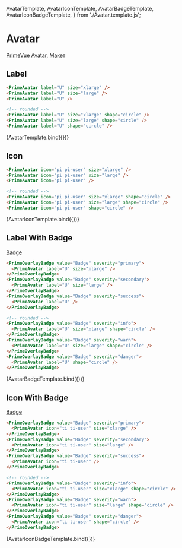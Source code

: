   AvatarTemplate,
  AvatarIconTemplate,
  AvatarBadgeTemplate,
  AvatarIconBadgeTemplate,
} from './Avatar.template.js';

<Meta title="Prime/Misc/Avatar" />

# Avatar

[PrimeVue Avatar](https://primevue.org/avatar), [Макет](<https://www.figma.com/design/4TYeki0MDLhfPGJstbIicf/UI-kit-PrimeFace--DS-?node-id=484-4972&m=dev>)

## Label
```html dark
<PrimeAvatar label="U" size="xlarge" />
<PrimeAvatar label="U" size="large" />
<PrimeAvatar label="U" />

<!-- rounded -->
<PrimeAvatar label="U" size="xlarge" shape="circle" />
<PrimeAvatar label="U" size="large" shape="circle" />
<PrimeAvatar label="U" shape="circle" />
```

<Story name="Label">
  {AvatarTemplate.bind({})}
</Story>

## Icon
```html dark
<PrimeAvatar icon="pi pi-user" size="xlarge" />
<PrimeAvatar icon="pi pi-user" size="large" />
<PrimeAvatar icon="pi pi-user" />

<!-- rounded -->
<PrimeAvatar icon="pi pi-user" size="xlarge" shape="circle" />
<PrimeAvatar icon="pi pi-user" size="large" shape="circle" />
<PrimeAvatar icon="pi pi-user" shape="circle" />
```

<Story name="Icon">
  {AvatarIconTemplate.bind({})}
</Story>

## Label With Badge

[Badge](/docs/prime-misc-badge--default-story)

```html dark
<PrimeOverlayBadge value="Badge" severity="primary">
  <PrimeAvatar label="U" size="xlarge" />
</PrimeOverlayBadge>
<PrimeOverlayBadge value="Badge" severity="secondary">
  <PrimeAvatar label="U" size="large" />
</PrimeOverlayBadge>
<PrimeOverlayBadge value="Badge" severity="success">
  <PrimeAvatar label="U" />
</PrimeOverlayBadge>

<!-- rounded -->
<PrimeOverlayBadge value="Badge" severity="info">
  <PrimeAvatar label="U" size="xlarge" shape="circle" />
</PrimeOverlayBadge>
<PrimeOverlayBadge value="Badge" severity="warn">
  <PrimeAvatar label="U" size="large" shape="circle" />
</PrimeOverlayBadge>
<PrimeOverlayBadge value="Badge" severity="danger">
  <PrimeAvatar label="U" shape="circle" />
</PrimeOverlayBadge>
```

<Story name="Label With Badge">
  {AvatarBadgeTemplate.bind({})}
</Story>

## Icon With Badge

[Badge](/docs/prime-misc-badge--default-story)

```html dark
<PrimeOverlayBadge value="Badge" severity="primary">
  <PrimeAvatar icon="ti ti-user" size="xlarge" />
</PrimeOverlayBadge>
<PrimeOverlayBadge value="Badge" severity="secondary">
  <PrimeAvatar icon="ti ti-user" size="large" />
</PrimeOverlayBadge>
<PrimeOverlayBadge value="Badge" severity="success">
  <PrimeAvatar icon="ti ti-user" />
</PrimeOverlayBadge>

<!-- rounded -->
<PrimeOverlayBadge value="Badge" severity="info">
  <PrimeAvatar icon="ti ti-user" size="xlarge" shape="circle" />
</PrimeOverlayBadge>
<PrimeOverlayBadge value="Badge" severity="warn">
  <PrimeAvatar icon="ti ti-user" size="large" shape="circle" />
</PrimeOverlayBadge>
<PrimeOverlayBadge value="Badge" severity="danger">
  <PrimeAvatar icon="ti ti-user" shape="circle" />
</PrimeOverlayBadge>
```

<Story name="Icon With Badge">
  {AvatarIconBadgeTemplate.bind({})}
</Story>